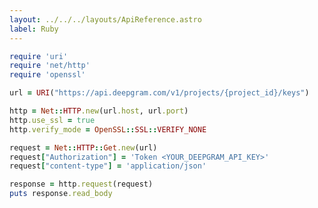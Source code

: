 ---
layout: ../../../layouts/ApiReference.astro
label: Ruby
---

```ruby
require 'uri'
require 'net/http'
require 'openssl'

url = URI("https://api.deepgram.com/v1/projects/{project_id}/keys")

http = Net::HTTP.new(url.host, url.port)
http.use_ssl = true
http.verify_mode = OpenSSL::SSL::VERIFY_NONE

request = Net::HTTP::Get.new(url)
request["Authorization"] = 'Token <YOUR_DEEPGRAM_API_KEY>'
request["content-type"] = 'application/json'

response = http.request(request)
puts response.read_body
```
